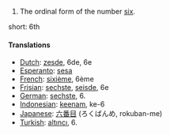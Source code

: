 # The ordinal form of the number [[six]].

short: 6th

====Translations====

*[[Dutch]]: [[zesde]], 6de, 6e
*[[Esperanto]]: [[sesa]]
*[[French]]: [[sixième]], 6ème
*[[Frisian]]: [[sechste]], [[seisde]], 6e
*[[German]]: [[sechste]], 6.
*[[Indonesian]]: [[keenam]], ke-6
*[[Japanese]]: [[六番目]] (ろくばんめ, rokuban-me)
*[[Turkish]]: [[altıncı]], 6.